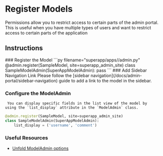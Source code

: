
# Register Models

Permissions allow you to restrict access to certain parts of the admin portal. This is useful when you have multiple types of users and want to restrict access to certain parts of the application

## Instructions
<Steps>
### Register the Model
```py filename="superapp/apps/<app_name>/admin.py"
@admin.register(SampleModel, site=superapp_admin_site)
class SampleModelAdmin(SuperAppModelAdmin):
    pass
```
### Add Sidebar Navigation Link
    Please follow the [sidebar navigation](/docs/admin-portal/sidebar-navigation) guide to add a link to the model in the sidebar.

### Configure the ModelAdmin
     You can display specific fields in the list view of the model by using the `list_display` attribute in the `ModelAdmin` class.
```py filename="superapp/apps/<app_name>/admin.py"
@admin.register(SampleModel, site=superapp_admin_site)
class SampleModelAdmin(SuperAppModelAdmin):
    list_display = ('username', 'comment')
```
</Steps>

### Useful Resources

- [Unfold ModelAdmin options](https://github.com/unfoldadmin/django-unfold?tab=readme-ov-file#available-unfoldadminmodeladmin-options)

